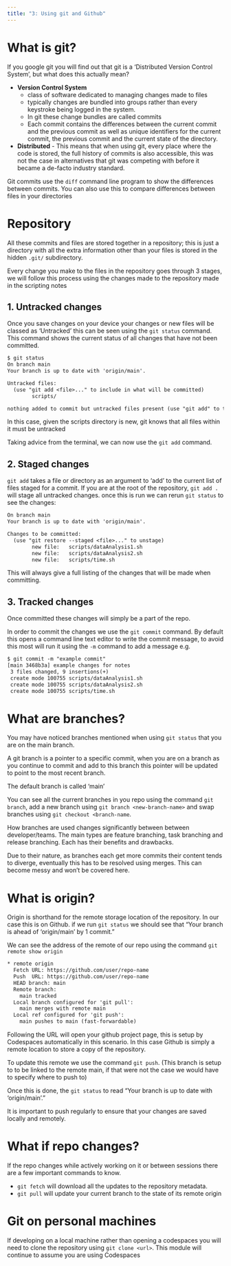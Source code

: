 ```yaml
---
title: "3: Using git and Github"
---
```


# What is git?
If you google git you will find out that git is a 'Distributed Version Control System', but what does this actually mean?

- **Version Control System** 
    - class of software dedicated to managing changes made to files
    - typically changes are bundled into groups rather than every keystroke being logged in the system. 
    - In git these change bundles are called commits
    - Each commit contains the differences between the current commit and the previous commit as well as unique identifiers for the current commit, the previous commit and the current state of the directory.
- **Distributed** - This means that when using git, every place where the code is stored, the full history of commits is also accessible, this was not the case in alternatives that git was competing with before it became a de-facto industry standard. 

:::{.callout-note}
Git commits use the `diff` command line program to show the differences between commits. You can also use this to compare differences between files in your directories
:::

# Repository
All these commits and files are stored together in a repository; this is just a directory with all the extra information other than your files is stored in the hidden `.git/` subdirectory.

Every change you make to the files in the repository goes through 3 stages, we will follow this process using the changes made to the repository made in the scripting notes

## 1. Untracked changes
Once you save changes on your device your changes or new files will be classed as 'Untracked' this can be seen using the `git status` command. This command shows the current status of all changes that have not been committed.

```  default
$ git status
On branch main
Your branch is up to date with 'origin/main'.

Untracked files:
  (use "git add <file>..." to include in what will be committed)
        scripts/

nothing added to commit but untracked files present (use "git add" to track)
```
In this case, given the scripts directory is new, git knows that all files within it must be untracked

Taking advice from the terminal, we can now use the `git add` command.

## 2. Staged changes
`git add ` takes a file or directory as an argument to 'add' to the current list of files staged for a commit. If you are at the root of the repository, `git add .` will stage all untracked changes. once this is run we can rerun `git status` to see the changes:
``` default
On branch main
Your branch is up to date with 'origin/main'.

Changes to be committed:
  (use "git restore --staged <file>..." to unstage)
        new file:   scripts/dataAnalysis1.sh
        new file:   scripts/dataAnalysis2.sh
        new file:   scripts/time.sh
```
This will always give a full listing of the changes that will be made when committing.

## 3. Tracked changes
Once committed these changes will simply be a part of the repo.

In order to commit the changes we use the `git commit` command. By default this opens a command line text editor to write the commit message, to avoid this most will run it using the `-m` command to add a message e.g.
``` default
$ git commit -m "example commit"
[main 3468b3a] example changes for notes
 3 files changed, 9 insertions(+)
 create mode 100755 scripts/dataAnalysis1.sh
 create mode 100755 scripts/dataAnalysis2.sh
 create mode 100755 scripts/time.sh
```

# What are branches?
You may have noticed branches mentioned when using `git status` that you are on the main branch.

A git branch is a pointer to a specific commit, when you are on a branch as you continue to commit and add to this branch this pointer will be updated to point to the most recent branch. 

The default branch is called 'main' 

You can see all the current branches in you repo using the command `git branch`, add a new branch using `git branch <new-branch-name>` and swap branches using `git checkout <branch-name`.

:::{.callout-note}
How branches are used changes significantly between between developer/teams. The main types are feature branching, task branching and release branching. Each has their benefits and drawbacks.
:::

Due to their nature, as branches each get more commits their content tends to diverge, eventually this has to be resolved using merges. This can become messy and won't be covered here.

#  What is origin?
Origin is shorthand for the remote storage location of the repository. In our case this is on Github. if we run `git status` we should see that "Your branch is ahead of 'origin/main' by 1 commit."

We can see the address of the remote of our repo using the command `git remote show origin`
``` default
* remote origin
  Fetch URL: https://github.com/user/repo-name
  Push  URL: https://github.com/user/repo-name
  HEAD branch: main
  Remote branch:
    main tracked
  Local branch configured for 'git pull':
    main merges with remote main
  Local ref configured for 'git push':
    main pushes to main (fast-forwardable)
```
Following the URL will open your github project page, this is setup by Codespaces automatically in this scenario. In this case Github is simply a remote location to store a copy of the repository. 

To update this remote we use the command `git push`. (This branch is setup to to be linked to the remote main, if that were not the case we would have to specify where to push to)

Once this is done, the `git status` to read "Your branch is up to date with 'origin/main'."

:::{.callout-note}
It is important to push regularly to ensure that your changes are saved locally and remotely.
:::

# What if repo changes?
If the repo changes while actively working on it or between sessions there are a few important commands to know.

- `git fetch` will download all the updates to the repository metadata.
- `git pull` will update your current branch to the state of its remote origin

# Git on personal machines
If developing on a local machine rather than opening a codespaces you will need to clone the repository using `git clone <url>`. This module will continue to assume you are using Codespaces